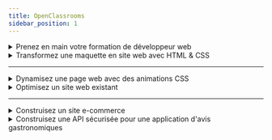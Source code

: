 ```yaml
---
title: OpenClassrooms
sidebar_position: 1
---
```


<div class="menu-container">
   <div class="menu-colonne">
      <div class="list-group">
         <details>
            <summary>
               Prenez en main votre formation de développeur web
            </summary>
            {/* Mission */}
            <a href="Prenez_en_main_votre_formation_de_developpeur_web/mission"
               class="list-group-item list-group-item-action list-group-item-dark">
               <i class="bi bi-pencil-square"></i> Mission</a>
            <br />
            {/* Cours 1 */}
            <details>
               <summary class="summary">
                  <i class="bi bi-person-workspace"></i> Apprenez à apprendre
               </summary>               
               {/* Chapitres */}
               <a href="Prenez_en_main_votre_formation_de_developpeur_web/Apprenez_a_apprendre/Introduction_du_cours"
                  class="list-group-item list-group-item-action list-group-item-light">
                  <i class="bi bi-tools"></i> Introduction du cours</a>
               <a href="#"
                  class="list-group-item list-group-item-action list-group-item-primary">
                  <i class="bi bi-tools"></i> Préparez-vous à apprendre</a>
               <a href="#"
                  class="list-group-item list-group-item-action list-group-item-secondary">
                  <i class="bi bi-tools"></i> Définissez votre stratégie d'apprentissage</a>
               <a href="#"
                  class="list-group-item list-group-item-action list-group-item-success">
                  <i class="bi bi-tools"></i> Créez votre plan d'apprentissage personnalisé</a>
               <a href="#"
                  class="list-group-item list-group-item-action list-group-item-danger">
                  <i class="bi bi-tools"></i> Maximisez votre apprentissage</a>
               <a href="#"
                  class="list-group-item list-group-item-action list-group-item-warning">
                  <i class="bi bi-tools"></i> Conclusion</a>
            </details>         
            {/* Cours 2 */}
            <details>            
               <summary class="summary">
                  <i class="bi bi-person-workspace"></i> Développez vos soft skills
               </summary>               
               {/* Chapitres */}
               <a href="Prenez_en_main_votre_formation_de_developpeur_web/Developpez_vos_soft_skills/Introduction_du_cours"
                  class="list-group-item list-group-item-action list-group-item-light">
                  <i class="bi bi-tools"></i> Introduction du cours</a>
               <a href="#"
                  class="list-group-item list-group-item-action list-group-item-primary">
                  <i class="bi bi-tools"></i> Explorez pourquoi les soft skills sont essentielles</a>
               <a href="#"
                  class="list-group-item list-group-item-action list-group-item-secondary">
                  <i class="bi bi-tools"></i> Autoévaluez vos soft skills</a>
               <a href="#"
                  class="list-group-item list-group-item-action list-group-item-success">
                  <i class="bi bi-tools"></i> Créez votre propre plan d’action</a>
               <a href="#"
                  class="list-group-item list-group-item-action list-group-item-danger">
                  <i class="bi bi-tools"></i> Réalisez votre bilan de compétences soft skills</a>
            </details>
            {/* Cours 3 */}
            <details>
               <summary class="summary">
                  <i class="bi bi-person-workspace"></i> Gérez votre temps efficacement
               </summary>
               {/* Chapitres */}
               <a href="Prenez_en_main_votre_formation_de_developpeur_web/Gerer_votre_temps_efficacement/Introduction_du_cours"
                  class="list-group-item list-group-item-action list-group-item-light">
                  <i class="bi bi-tools"></i> Introduction du cours</a>
               <a href="Prenez_en_main_votre_formation_de_developpeur_web/Gerer_votre_temps_efficacement/Adoptez_des_premiers_reflexes_de_productivite"
                  class="list-group-item list-group-item-action list-group-item-primary">
                  <i class="bi bi-tools"></i> Adoptez des premiers réflexes de productivité</a>
               <a href="#"
                  class="list-group-item list-group-item-action list-group-item-secondary">
                  <i class="bi bi-tools"></i> Organisez vos tâches</a>
               <a href="#"
                  class="list-group-item list-group-item-action list-group-item-success">
                  <i class="bi bi-tools"></i> Travaillez en équipe de façon plus efficace</a>
               <a href="#"
                  class="list-group-item list-group-item-action list-group-item-danger">
                  <i class="bi bi-tools"></i> Automatisez certaines tâches répétitives</a>
            </details>
            {/* Cours 4 */}
            <details>
               <summary class="summary">
                  <i class="bi bi-person-workspace"></i> Comprendre le Web
               </summary>
               {/* Chapitres */}
               <a href="Prenez_en_main_votre_formation_de_developpeur_web/Comprendre_le_Web/Introduction_du_cours"
                  class="list-group-item list-group-item-action list-group-item-light">
                  <i class="bi bi-tools"></i> Introduction du cours</a>
               <a href="Prenez_en_main_votre_formation_de_developpeur_web/Comprendre_le_Web/Découvrez_le_web_et_ses_origines"
                  class="list-group-item list-group-item-action list-group-item-primary">
                  <i class="bi bi-tools"></i> Découvrez le web et ses origines</a>
               <a href="#"
                  class="list-group-item list-group-item-action list-group-item-secondary">
                  <i class="bi bi-tools"></i> Distinguez les différents langages du web</a>
               <a href="#"
                  class="list-group-item list-group-item-action list-group-item-success">
                  <i class="bi bi-tools"></i> Découvrez le fonctionnement du réseau</a>
               <a href="#"
                  class="list-group-item list-group-item-action list-group-item-danger">
                  <i class="bi bi-tools"></i> Identifiez plusieurs métiers du web</a>
            </details>
            {/* Cours 5 */}
            <details>
               <summary class="summary">
                  <i class="bi bi-person-workspace"></i> Mettez en place un système de veille informationnelle
               </summary>
               {/* Chapitres */}
               <a href="Prenez_en_main_votre_formation_de_developpeur_web/Mettez_en_place_un_systeme_de_veille_informationnelle/Introduction_du_cours"
                  class="list-group-item list-group-item-action list-group-item-light">
                  <i class="bi bi-tools"></i> Introduction du cours</a>
               <a href="Prenez_en_main_votre_formation_de_developpeur_web/Mettez_en_place_un_systeme_de_veille_informationnelle/Ciblez_vos_efforts_de_veille"
                  class="list-group-item list-group-item-action list-group-item-primary">
                  <i class="bi bi-tools"></i> Ciblez vos efforts de veille</a>
               <a href="#"
                  class="list-group-item list-group-item-action list-group-item-secondary">
                  <i class="bi bi-tools"></i> Accélérez votre veille grâce à des outils</a>
               <a href="#"
                  class="list-group-item list-group-item-action list-group-item-success">
                  <i class="bi bi-tools"></i> Appliquez régulièrement ce que vous apprenez</a>
            </details>
            {/* Cours 6 */}
            <details>
               <summary class="summary">
                  <i class="bi bi-person-workspace"></i> Découvrez les métiers de développeur
               </summary>
               {/* Chapitres */}
               <a href="Prenez_en_main_votre_formation_de_developpeur_web/Decouvrez_les_metiers_de_developpeur/Introduction_du_cours"
                  class="list-group-item list-group-item-action list-group-item-light">
                  <i class="bi bi-tools"></i> Introduction du cours</a>
               <a href="Prenez_en_main_votre_formation_de_developpeur_web/Decouvrez_les_metiers_de_developpeur/Situez_le_metier_de_developpeur_dans_l_entreprise"
                  class="list-group-item list-group-item-action list-group-item-primary">
                  <i class="bi bi-tools"></i> Situez le métier de développeur dans l’entreprise</a>
               <a href="Prenez_en_main_votre_formation_de_developpeur_web/Decouvrez_les_metiers_de_developpeur/Explorez_les_differents_metiers_de_developpeur"
                  class="list-group-item list-group-item-action list-group-item-secondary">
                  <i class="bi bi-tools"></i> Explorez les différents métiers de développeur</a>
               <a href="Prenez_en_main_votre_formation_de_developpeur_web/Decouvrez_les_metiers_de_developpeur/Evoluez_en_tant_que_developpeur"
                  class="list-group-item list-group-item-action list-group-item-success">
                  <i class="bi bi-tools"></i> Évoluez en tant que développeur</a>
            </details>
         </details>
      </div>
   </div>
   <div class="menu-colonne">
      <div class="list-group">
         <details>
            <summary>
               Transformez une maquette en site web avec HTML & CSS
            </summary>
            {/* Mission */}
            <a href="Transformez_une_maquette_en_site_web_avec_HTML_&_CSS/mission"
               class="list-group-item list-group-item-action list-group-item-dark">
               <i class="bi bi-pencil-square"></i> Mission</a>
            <br />
            {/* Cours 1 */}
            <details>
               <summary class="summary">
                  <i class="bi bi-person-workspace"></i> Mettez en place votre environnement front-end
               </summary>
               {/* Chapitres */}
               <a href="Transformez_une_maquette_en_site_web_avec_HTML_&_CSS/Mettez_en_place_votre_environnement_front-end/Introduction_du_cours"
                  class="list-group-item list-group-item-action list-group-item-light">
                  <i class="bi bi-tools"></i> Introduction du cours</a>
               <a href="Transformez_une_maquette_en_site_web_avec_HTML_&_CSS/Mettez_en_place_votre_environnement_front-end/Mettez_en_place_votre_environnement"
                  class="list-group-item list-group-item-action list-group-item-primary">
                  <i class="bi bi-tools"></i> Mettez en place votre environnement</a>
            </details>
            {/* Cours 2 */}
            <details>
               <summary class="summary">
                  <i class="bi bi-person-workspace"></i> Apprenez à utiliser la ligne de commande dans un terminal
               </summary>
               {/* Chapitres */}
               <a href="Transformez_une_maquette_en_site_web_avec_HTML_&_CSS/Apprenez_a_utiliser_la_ligne_de_commande_dans_un_terminal/Introduction_du_cours"
                  class="list-group-item list-group-item-action list-group-item-light">
                  <i class="bi bi-tools"></i> Introduction du cours</a>
               <a href="Transformez_une_maquette_en_site_web_avec_HTML_&_CSS/Apprenez_a_utiliser_la_ligne_de_commande_dans_un_terminal/Découvrez_les_bases_du_Terminal"
                  class="list-group-item list-group-item-action list-group-item-primary">
                  <i class="bi bi-tools"></i> Découvrez les bases du Terminal</a>
               <a href="Transformez_une_maquette_en_site_web_avec_HTML_&_CSS/Apprenez_a_utiliser_la_ligne_de_commande_dans_un_terminal/Manipulez_des_fichiers_avec_un_terminal"
                  class="list-group-item list-group-item-action list-group-item-secondary">
                  <i class="bi bi-tools"></i> Manipulez des fichiers avec un terminal</a>
            </details>
            {/* Cours 3 */}
            <details>
               <summary class="summary">
                  <i class="bi bi-person-workspace"></i> Gérez du code avec Git et GitHub
               </summary>
               {/* Chapitres */}
               <a href="Transformez_une_maquette_en_site_web_avec_HTML_&_CSS/Gerez_du_code_avec_Git_et_GitHub/Introduction_du_cours"
                  class="list-group-item list-group-item-action list-group-item-light">
                  <i class="bi bi-tools"></i> Introduction du cours</a>
               <a href="Transformez_une_maquette_en_site_web_avec_HTML_&_CSS/Gerez_du_code_avec_Git_et_GitHub/Faites_vos_premiers_pas_avec_Git"
                  class="list-group-item list-group-item-action list-group-item-primary">
                  <i class="bi bi-tools"></i> Faites vos premiers pas avec Git</a>
               <a href="Transformez_une_maquette_en_site_web_avec_HTML_&_CSS/Gerez_du_code_avec_Git_et_GitHub/Utilisez_les_commandes_de_base_de_Git"
                  class="list-group-item list-group-item-action list-group-item-secondary">
                  <i class="bi bi-tools"></i> Utilisez les commandes de base de Git</a>
               <a href="Transformez_une_maquette_en_site_web_avec_HTML_&_CSS/Gerez_du_code_avec_Git_et_GitHub/Pratiquez_et_corrigez_les_erreurs_courantes"
                  class="list-group-item list-group-item-action list-group-item-success">
                  <i class="bi bi-tools"></i> Pratiquez et corrigez les erreurs courantes</a>
            </details>
            {/* Cours 4 */}
            <details>
               <summary class="summary">
                  <i class="bi bi-person-workspace"></i> Apprenez à créer votre site web avec HTML5 et CSS3
               </summary>
               {/* Chapitres */}
               <a href="Transformez_une_maquette_en_site_web_avec_HTML_&_CSS/Apprenez_a_creer_votre_site_web_avec_HTML5_et_CSS3/Introduction_du_cours"
                  class="list-group-item list-group-item-action list-group-item-light">
                  <i class="bi bi-tools"></i> Introduction du cours</a>
               <a href="Transformez_une_maquette_en_site_web_avec_HTML_&_CSS/Apprenez_a_creer_votre_site_web_avec_HTML5_et_CSS3/Decouvrez_les_bases_de_HTML5"
                  class="list-group-item list-group-item-action list-group-item-primary">
                  <i class="bi bi-tools"></i> Découvrez les bases de HTML5</a>
               <a href="Transformez_une_maquette_en_site_web_avec_HTML_&_CSS/Apprenez_a_creer_votre_site_web_avec_HTML5_et_CSS3/Mettez_en_forme_vos_pages_avec_CSS"
                  class="list-group-item list-group-item-action list-group-item-secondary">
                  <i class="bi bi-tools"></i> Mettez en forme vos pages avec CSS</a>
               <a href="Transformez_une_maquette_en_site_web_avec_HTML_&_CSS/Apprenez_a_creer_votre_site_web_avec_HTML5_et_CSS3/Mettez_en_page_votre_site"
                  class="list-group-item list-group-item-action list-group-item-success">
                  <i class="bi bi-tools"></i> Mettez en page votre site</a>
               <a href="Transformez_une_maquette_en_site_web_avec_HTML_&_CSS/Apprenez_a_creer_votre_site_web_avec_HTML5_et_CSS3/Decourez_des_fonctionnalites_evoluees"
                  class="list-group-item list-group-item-action list-group-item-danger">
                  <i class="bi bi-tools"></i> Découvrez des fonctionnalités évoluées</a>
               <a href="Transformez_une_maquette_en_site_web_avec_HTML_&_CSS/Apprenez_a_creer_votre_site_web_avec_HTML5_et_CSS3/Annexes"
                  class="list-group-item list-group-item-action list-group-item-warning">
                  <i class="bi bi-tools"></i> Annexes</a>
            </details>
            {/* Cours 5 */}
            <details>
               <summary class="summary">
                  <i class="bi bi-person-workspace"></i> Découpez et intégrez une maquette
               </summary>
               {/* Chapitres */}
               <a href="Transformez_une_maquette_en_site_web_avec_HTML_&_CSS/Decoupez_et_integrez_une_maquette/Introduction_du_cours"
                  class="list-group-item list-group-item-action list-group-item-light">
                  <i class="bi bi-tools"></i> Introduction du cours</a>
               <a href="Transformez_une_maquette_en_site_web_avec_HTML_&_CSS/Decoupez_et_integrez_une_maquette/Decoupez_une_maquette"
                  class="list-group-item list-group-item-action list-group-item-primary">
                  <i class="bi bi-tools"></i> Découper une maquette</a>
               <a href="Transformez_une_maquette_en_site_web_avec_HTML_&_CSS/Decoupez_et_integrez_une_maquette/Integrer_une_maquette"
                  class="list-group-item list-group-item-action list-group-item-secondary">
                  <i class="bi bi-tools"></i> Intégrer une maquette</a>
            </details>
         </details>
      </div>
   </div>
</div>

-----

<div class="menu-container">
   <div class="menu-colonne">
      <div class="list-group">
         <details>
            <summary>Dynamisez une page web avec des animations CSS</summary>
            {/* Mission */}
            <a href="#"
               class="list-group-item list-group-item-action list-group-item-dark">
               <i class="bi bi-pencil-square"></i> Mission</a>
            <br />
            {/* Cours 1 */}
            <details>
               <summary class="summary">
                  <i class="bi bi-person-workspace"></i> Cours
               </summary>
               {/* Chapitres */}
               <a href="#"
                  class="list-group-item list-group-item-action list-group-item-light">
                  <i class="bi bi-tools"></i> Introduction du cours</a>
               <a href="#"
                  class="list-group-item list-group-item-action list-group-item-primary">
                  <i class="bi bi-tools"></i> Chapitre</a>
            </details>
         </details>
      </div>
   </div>
   <div class="menu-colonne">
      <div class="list-group">
      <details>
            <summary>Optimisez un site web existant</summary>
            {/* Mission */}
            <a href="#"
               class="list-group-item list-group-item-action list-group-item-dark">
               <i class="bi bi-pencil-square"></i> Mission</a>
            <br />
            {/* Cours 1 */}
            <details>
               <summary class="summary">
                  <i class="bi bi-person-workspace"></i> Cours
               </summary>
               {/* Chapitres */}
               <a href="#"
                  class="list-group-item list-group-item-action list-group-item-light">
                  <i class="bi bi-tools"></i> Introduction du cours</a>
               <a href="#"
                  class="list-group-item list-group-item-action list-group-item-primary">
                  <i class="bi bi-tools"></i> Chapitre</a>
            </details>
         </details>
      </div>
   </div>
</div>

-----

<div class="menu-container">
   <div class="menu-colonne">
      <div class="list-group">
         <details>
            <summary>Construisez un site e-commerce</summary>
            {/* Mission */}
            <a href="Construisez_un_site_e-commerce/mission"
               class="list-group-item list-group-item-action list-group-item-dark">
               <i class="bi bi-pencil-square"></i> Mission</a>
            <br />
            {/* Cours 1 */}
            <details>
               <summary class="summary">
                  <i class="bi bi-person-workspace"></i> Découvrez le fonctionnement des algorithmes
               </summary>
               {/* Chapitres */}
               <a href="Construisez_un_site_e-commerce/Decouvrez_le_fonctionnement_des_algorithmes/Introduction_du_cours"
                  class="list-group-item list-group-item-action list-group-item-light">
                  <i class="bi bi-tools"></i> Introduction du cours</a>
               <a href="#"
                  class="list-group-item list-group-item-action list-group-item-primary">
                  <i class="bi bi-tools"></i> Chapitre</a>
            </details>
            {/* Cours 2 */}
            <details>
               <summary class="summary">
                  <i class="bi bi-person-workspace"></i> Apprenez à programmer avec JavaScript
               </summary>
               {/* Chapitres */}
               <a href="Construisez_un_site_e-commerce/Decouvrez_le_fonctionnement_des_algorithmes/Introduction_du_cours"
                  class="list-group-item list-group-item-action list-group-item-light">
                  <i class="bi bi-tools"></i> Introduction du cours</a>
               <a href="#"
                  class="list-group-item list-group-item-action list-group-item-primary">
                  <i class="bi bi-tools"></i> Chapitre</a>
            </details>
            {/* Cours 3 */}
            <details>
               <summary class="summary">
                  <i class="bi bi-person-workspace"></i> Écrivez du JavaScript pour le web
               </summary>
               {/* Chapitres */}
               <a href="Construisez_un_site_e-commerce/Decouvrez_le_fonctionnement_des_algorithmes/Introduction_du_cours"
                  class="list-group-item list-group-item-action list-group-item-light">
                  <i class="bi bi-tools"></i> Introduction du cours</a>
               <a href="#"
                  class="list-group-item list-group-item-action list-group-item-primary">
                  <i class="bi bi-tools"></i> Chapitre</a>
            </details>
            {/* Cours 4 */}
            <details>
               <summary class="summary">
                  <i class="bi bi-person-workspace"></i> Déboguez l'interface de votre site internet
               </summary>
               {/* Chapitres */}
               <a href="Construisez_un_site_e-commerce/Decouvrez_le_fonctionnement_des_algorithmes/Introduction_du_cours"
                  class="list-group-item list-group-item-action list-group-item-light">
                  <i class="bi bi-tools"></i> Introduction du cours</a>
               <a href="#"
                  class="list-group-item list-group-item-action list-group-item-primary">
                  <i class="bi bi-tools"></i> Chapitre</a>
            </details>
         </details>
      </div>
   </div>
   <div class="menu-colonne">
      <div class="list-group">
         <details>
            <summary>Construisez une API sécurisée pour une application d'avis gastronomiques</summary>
            {/* Mission */}
            <a href="Construisez_une_API_securisee_pour_une_application_d_avis_gastronomiques/mission"
               class="list-group-item list-group-item-action list-group-item-dark">
               <i class="bi bi-pencil-square"></i> Mission</a>
            <br />
            {/* Cours 1 */}
            <details>
               <summary class="summary">
                  <i class="bi bi-person-workspace"></i> Passez au Full stack avec Node.js, Express et MongoDB
               </summary>
               {/* Chapitres */}
               <a href="Construisez_une_API_securisee_pour_une_application_d_avis_gastronomiques/Passez_au_Full_stack_avec_Node_js_Express_et_MongoDB/Introduction_du_cours"
                  class="list-group-item list-group-item-action list-group-item-light">
                  <i class="bi bi-tools"></i> Introduction du cours</a>
                  <a href="Construisez_une_API_securisee_pour_une_application_d_avis_gastronomiques/Passez_au_Full_stack_avec_Node_js_Express_et_MongoDB/Creez_un_serveur_Express_simple"
                     class="list-group-item list-group-item-action list-group-item-primary">
                     <i class="bi bi-tools"></i> Créez un serveur Express simple</a>
                  <a href="Construisez_une_API_securisee_pour_une_application_d_avis_gastronomiques/Passez_au_Full_stack_avec_Node_js_Express_et_MongoDB/Creez_une_API_RESTful"
                     class="list-group-item list-group-item-action list-group-item-secondary">
                     <i class="bi bi-tools"></i> Créez une API RESTful</a>
                  <a href="Construisez_une_API_securisee_pour_une_application_d_avis_gastronomiques/Passez_au_Full_stack_avec_Node_js_Express_et_MongoDB/Mettez_en_place_un_système_d_authentification_sur_votre_application"
                     class="list-group-item list-group-item-action list-group-item-success">
                     <i class="bi bi-tools"></i> Mettez en place un système d'authentification sur votre application</a>
                  <a href="Construisez_une_API_securisee_pour_une_application_d_avis_gastronomiques/Passez_au_Full_stack_avec_Node_js_Express_et_MongoDB/Ajoutez_une_gestion_des_fichiers_utilisateur_sur_l_application"
                     class="list-group-item list-group-item-action list-group-item-danger">
                     <i class="bi bi-tools"></i> Ajoutez une gestion des fichiers utilisateur sur l'application</a>
            </details>
         </details>
      </div>
   </div>
</div>

